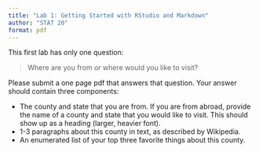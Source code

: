 ```yaml
---
title: "Lab 1: Getting Started with RStudio and Markdown"
author: "STAT 20"
format: pdf
---
```


This first lab has only one question:

> Where are you from *or* where would you like to visit?

Please submit a one page pdf that answers that question. Your answer should contain three components:

- The county and state that you are from. If you are from abroad, provide the name of a county and state that you would like to visit. This should show up as a heading (larger, heavier font).
- 1-3 paragraphs about this county in text, as described by Wikipedia.
- An enumerated list of your top three favorite things about this county.
